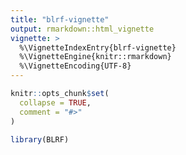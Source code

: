 ```yaml
---
title: "blrf-vignette"
output: rmarkdown::html_vignette
vignette: >
  %\VignetteIndexEntry{blrf-vignette}
  %\VignetteEngine{knitr::rmarkdown}
  %\VignetteEncoding{UTF-8}
---
```


```r
knitr::opts_chunk$set(
  collapse = TRUE,
  comment = "#>"
)
```

```r
library(BLRF)
```
